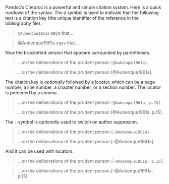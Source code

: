 Pandoc's Citeproc is a powerful and simple citation system. Here is a quick rundown of the syntax. The `@` symbol is used to indicate that the following text is a citation key (the unique identifier of the reference in the bibliography file).


> `@Aubenque1961a` says that...

> @Aubenque1961a says that...

Now the bracketted version that appears surrounded by parentheses.

> ...on the deliberations of the prudent person `[@Aubenque1961a]`.

> ...on the deliberations of the prudent person [@Aubenque1961a].


The citation key is *optionally* followed by a locator, which can be a page number, a line number, a chapter number, or a section number. The locator is preceded by a comma.

> ...on the deliberations of the prudent person `[@Aubenque1961a, p.15]`.

> ...on the deliberations of the prudent person [@Aubenque1961a, p.15].

The `-` symbol is *optionally* used to switch on author suppresion.

> ...on the deliberations of the prudent person `[-@Aubenque1961a]`.

> ...on the deliberations of the prudent person [-@Aubenque1961a].

And it can be used with locators.

> ...on the deliberations of the prudent person `[-@Aubenque1961a, p.15]`.

> ...on the deliberations of the prudent person [-@Aubenque1961a, p.15].




